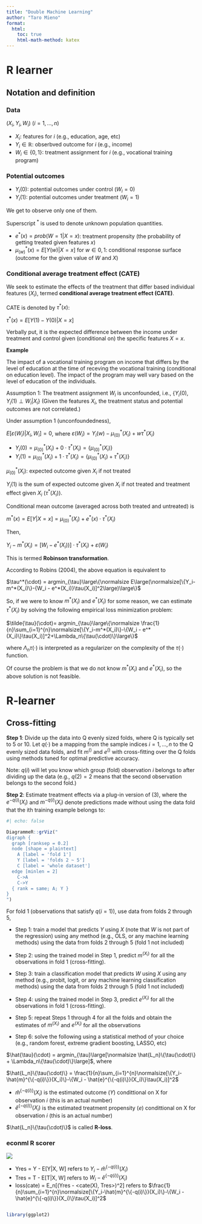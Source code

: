 ```yaml
---
title: "Double Machine Learning"
author: "Taro Mieno"
format:
  html:
    toc: true
    html-math-method: katex
---
```


# R learner

## Notation and definition

### Data
$(X_i, Y_i, W_i)$ $(i = 1, \dots, n)$ 

+ $X_i$: features for $i$ (e.g., education, age, etc)
+ $Y_i \in \mathbb{R}$: obserbved outcome for $i$ (e.g., income)
+ $W_i \in \{0, 1\}$: treatment assignment for $i$ (e.g., vocational training program)

### Potential outcomes
+ $Y_i(0)$: potential outcomes under control ($W_i = 0$)
+ $Y_i(1)$: potential outcomes under treatment ($W_i = 1$)

We get to observe only one of them.

Superscript $^*$ is used to denote unknown population quantities.

+ $e^*(x) = prob(W = 1 | X= x)$: treatment propensity (the probability of getting treated given features $x$)
+ $\mu_{(w)}^*(x) = E[Y(w) |X = x]$ for $w \in {0, 1}$: conditional response surface (outcome for the given value of $W$ and $X$)


### Conditional average treatment effect (CATE)

We seek to estimate the effects of the treatment that differ based individual features ($X_i$), termed **conditional average treatment effect (CATE)**.

CATE is denoted by $\tau^*(x)$:

$\tau^*(x) = E[Y(1) - Y(0)|X=x]$

Verbally put, it is the expected difference between the income under treatment and control given (conditional on) the specific features $X = x$.

**Example**

The impact of a vocational training program on income that differs by the level of education at the time of receving the vocational training (conditional on education level). The impact of the program may well vary based on the level of education of the individuals.

Assumption 1: The treatment assignment $W_i$ is unconfounded, i.e., $\{Y_i(0), Y_i(1)\perp W_i|X_i\}$ (Given the features $X_i$, the treatment status and potential outcomes are not correlated.)

Under assumption 1 (unconfoundedness), 

$E[\varepsilon(W_i)|X_i, W_i] = 0$, where $\varepsilon(W_i) = Y_i(w) - {\mu_{(0)}^*(X_i)} + w\tau^*(X_i)$ 

+ $Y_i(0) = {\mu_{(0)}^*(X_i)} + 0\cdot \tau^*(X_i) = \{\mu_{(0)}^*(X_i)\}$
+ $Y_i(1) = {\mu_{(0)}^*(X_i)} + 1\cdot \tau^*(X_i) = \{\mu_{(0)}^*(X_i) + \tau^*(X_i)\}$

${\mu_{(0)}^*(X_i)}$: expected outcome given $X_i$ if not treated

$Y_i(1)$ is the sum of expected outcome given $X_i$ if not treated and treatment effect given $X_i$ ($\tau^*(X_i)$).


Conditional mean outcome (averaged across both treated and untreated) is

$m^*(x) = E[Y|X=x] = \mu_{(0)}^*(X_i) + e^*(x) \cdot \tau^*(X_i)$

Then,

$Y_i - m^*(X_i) = [W_i - e^*(X_i))]\cdot \tau^*(X_i) + \varepsilon(W_i)$

This is termed **Robinson transformation**.

According to Robins (2004), the above equation is equivalent to

$\tau^*(\cdot) = argmin_{\tau}\large\{\normalsize E\large(\normalsize[\{Y_i-m^*(X_i)\}-{W_i - e^*(X_i)}\tau(X_i)]^2\large)\large\}$

So, if we were to know $m^*(X_i)$ and $e^*(X_i)$ for some reason, we can estimate $\tau^*(X_i)$ by solving the following empirical loss minimization problem:

$\tilde{\tau}(\cdot)= argmin_{\tau}\large\{\normalsize \frac{1}{n}\sum_{i=1}^{n}\normalsize[\{Y_i-m^*(X_i)\}-\{W_i - e^*(X_i)\}\tau(X_i)]^2+\Lambda_n\{\tau(\cdot)\}\large\}$

where $\Lambda_n{\tau(\cdot)}$ is interpreted as a regularizer on the complexity of the $\tau(\cdot)$ function.

Of course the problem is that we do not know $m^*(X_i)$ and $e^*(X_i)$, so the above solution is not feasible.

# R-learner

## Cross-fitting

**Step 1**: Divide up the data into Q evenly sized folds, where Q is typically set to 5 or 10. Let $q(\cdot)$ be a mapping from the sample indices $i = 1,\dots, n$ to the Q evenly sized data folds, and fit $m^()$ and $e^()$ with cross-fitting over the Q folds using methods tuned for optimal predictive accuracy.

Note: $q(i)$ will let you know which group (fold) observation $i$ belongs to after dividing up the data (e.g., $q(2) = 2$ means that the second observation belongs to the second fold.)

**Step 2**: Estimate treatment effects via a plug-in version of (3), where the $e^{−q(i)}(X_i)$ and $m^{−q(i)}(X_i)$ denote predictions made without using the data fold that the ith training example belongs to:


```r
#| echo: false

DiagrammeR::grViz("
digraph {
  graph [ranksep = 0.2]
  node [shape = plaintext]
    A [label = 'fold 1']
    Y [label = 'folds 2 ~ 5']
    C [label = 'whole dataset']
  edge [minlen = 2]
    C->A
    C->Y
  { rank = same; A; Y }
}
")
```

For fold 1 (observations that satisfy $q(i = 1)$), use data from folds 2 through 5,

+ Step 1: train a model that predicts $Y$ using $X$ (note that $W$ is not part of the regression) using any method (e.g., OLS, or any machine learning methods) using the data from folds 2 through 5 (fold 1 not included)

+ Step 2: using the trained model in Step 1, predict $m^(X_i)$ for all the observations in fold 1 (cross-fitting). 

+ Step 3: train a classification model that predicts $W$ using $X$ using any method (e.g., probit, logit, or any machine learning classification methods) using the data from folds 2 through 5 (fold 1 not included)

+ Step 4: using the trained model in Step 3, predict $e^(X_i)$ for all the observations in fold 1 (cross-fitting).

+ Step 5: repeat Steps 1 through 4 for all the folds and obtain the estimates of $m^(X_i)$ and $e^(X_i)$ for all the observations

+ Step 6: solve the following using a statistical method of your choice (e.g., random forest, extreme gradient boosting, LASSO, etc)

$\hat{\tau}(\cdot) = argmin_{\tau}\large[\normalsize \hat{L_n}\{\tau(\cdot)\} + \Lambda_n\{\tau(\cdot)\}\large]$, where

$\hat{L_n}\{\tau(\cdot)\} = \frac{1}{n}\sum_{i=1}^{n}\normalsize[\{Y_i-\hat{m}^{\{-q(i)\}}(X_i)\}-\{W_i - \hat{e}^{\{-q(i)\}}(X_i)\}\tau(X_i)]^2$


+ $\hat{m}^{\{-q(i)\}}(X_i)$ is the estimated outcome ($Y$) condittional on X for observation $i$ (this is an actual number)
+ $\hat{e}^{\{-q(i)\}}(X_i)$ is the estimated treatment propensity ($e$) condittional on X for observation $i$ (this is an actual number)

$\hat{L_n}\{\tau(\cdot)\}$ is called **R-loss**.

### econml R scorer

![](econml_r_score)

+ Yres = Y - E[Y|X, W] refers to $Y_i-\hat{m}^{\{-q(i)\}}(X_i)$
+ Tres = T - E[T|X, W] refers to $W_i - \hat{e}^{\{-q(i)\}}(X_i)$
+ loss(cate)  = E_n[(Yres - <cate(X), Tres>)^2] refers to $\frac{1}{n}\sum_{i=1}^{n}\normalsize[\{Y_i-\hat{m}^{\{-q(i)\}}(X_i)\}-\{W_i - \hat{e}^{\{-q(i)\}}(X_i)\}\tau(X_i)]^2$

```python

```
```r
library(ggplot2)
```